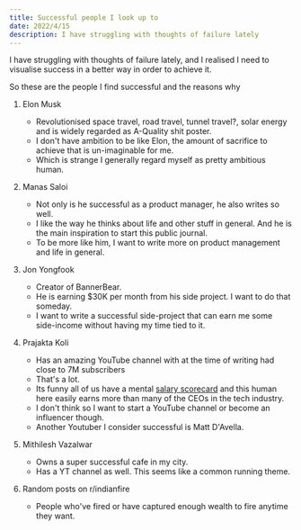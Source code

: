 ```yaml
---
title: Successful people I look up to
date: 2022/4/15
description: I have struggling with thoughts of failure lately
---
```


I have struggling with thoughts of failure lately, and I realised I need to visualise success in a better way in order to achieve it.

So these are the people I find successful and the reasons why

1. Elon Musk

   - Revolutionised space travel, road travel, tunnel travel?, solar energy and is widely regarded as A-Quality shit poster.
   - I don't have ambition to be like Elon, the amount of sacrifice to achieve that is un-imaginable for me.
   - Which is strange I generally regard myself as pretty ambitious human.

2. Manas Saloi

   - Not only is he successful as a product manager, he also writes so well.
   - I like the way he thinks about life and other stuff in general. And he is the main inspiration to start this public journal.
   - To be more like him, I want to write more on product management and life in general.

3. Jon Yongfook

   - Creator of BannerBear.
   - He is earning $30K per month from his side project. I want to do that someday.
   - I want to write a successful side-project that can earn me some side-income without having my time tied to it.

4. Prajakta Koli

   - Has an amazing YouTube channel with at the time of writing had close to 7M subscribers
   - That's a lot.
   - Its funny all of us have a mental [salary scorecard](/notes/salary-scoreboard) and this human here easily earns more than many of the CEOs in the tech industry.
   - I don't think so I want to start a YouTube channel or become an influencer though.
   - Another Youtuber I consider successful is Matt D'Avella.

5. Mithilesh Vazalwar

   - Owns a super successful cafe in my city.
   - Has a YT channel as well. This seems like a common running theme.

6. Random posts on r/indianfire
   - People who've fired or have captured enough wealth to fire anytime they want.
